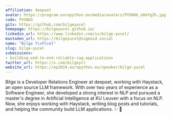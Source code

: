 ```yaml
---
affiliation: deepset
avatar: https://program.europython.eu/media/avatars/PVSNUG_e8eYgZh.jpg
code: PVSNUG
gitx: https://github.com/bilgeyucel
homepage: https://bilgeyucel.github.io/
linkedin_url: https://www.linkedin.com/in/bilge-yucel/
mastodon_url: https://bilgeyucel@sigmoid.social
name: "Bilge Y\xFCcel"
slug: bilge-yucel
submissions:
- building-end-to-end-reliable-rag-applications
twitter_url: https://x.com/bilgeycl
website_url: https://ep2024.europython.eu/speaker/bilge-yucel
---
```


Bilge is a Developer Relations Engineer at deepset, working with Haystack, an open source LLM framework. With over two years of experience as a Software Engineer, she developed a strong interest in NLP and pursued a master's degree in Artificial Intelligence at KU Leuven with a focus on NLP. Now, she enjoys working with Haystack, writing blog posts and tutorials, and helping the community build LLM applications.  ✨ 🥑
